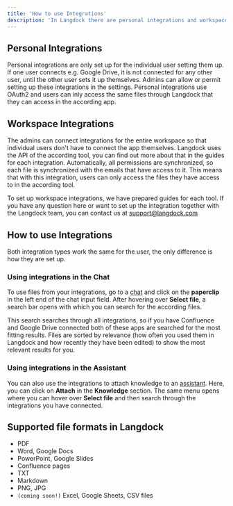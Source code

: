 ```yaml
---
title: 'How to use Integrations'
description: 'In Langdock there are personal integrations and workspace integrations. Both integration types work the same for the user, the difference is that personal integrations can only be used by the specific user setting them up and workspace integrations are usable by all users after an admin set them up.'
---
```


## Personal Integrations
Personal integrations are only set up for the individual user setting them up. If one user connects e.g. Google Drive, it is not connected for any other user, until the other user sets it up themselves. Admins can allow or permit setting up these integrations in the settings. Personal integrations use OAuth2 and users can inly access the same files through Langdock that they can access in the according app.

## Workspace Integrations
The admins can connect integrations for the entire workspace so that individual users don't have to connect the app themselves. Langdock uses the API of the according tool, you can find out more about that in the guides for each integration. Automatically, all permissions are synchronized, so each file is synchronized with the emails that have access to it. This means that with this integration, users can only access the files they have access to in the according tool. 

To set up workspace integrations, we have prepared guides for each tool. If you have any question here or want to set up the integration together with the Langdock team, you can contact us at support@langdock.com

## How to use Integrations

Both integration types work the same for the user, the only difference is how they are set up.

### Using integrations in the Chat
To use files from your integrations, go to a [chat](https://app.langdock.com/chat) and click on the **paperclip** in the left end of the chat input field. After hovering over **Select file**, a search bar opens with which you can search for the according files. 

This search searches through all integrations, so if you have Confluence and Google Drive connected both of these apps are searched for the most fitting results. Files are sorted by relevance (how often you used them in Langdock and how recently they have been edited) to show the most relevant results for you.

### Using integrations in the Assistant
You can also use the integrations to attach knowledge to an [assistant](https://app.langdock.com/assistants). Here, you can click on **Attach** in the **Knowledge** section. The same menu opens where you can hover over **Select file** and then search through the integrations you have connected.


## Supported file formats in Langdock
- PDF
- Word, Google Docs 
- PowerPoint, Google Slides
- Confluence pages
- TXT
- Markdown
- PNG, JPG
- `(coming soon!)` Excel, Google Sheets, CSV files

